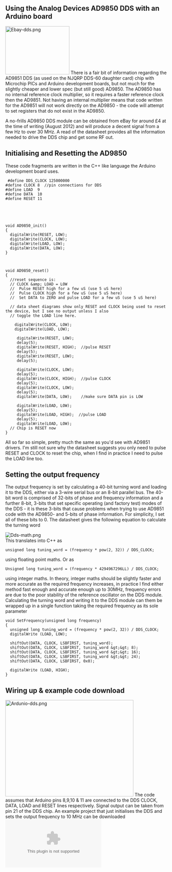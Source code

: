 == Using the Analog Devices AD9850 DDS with an Arduino board  ==

[[Image:Ebay-dds.png|thumb|right|200x150px]] There is a fair bit of information regarding the AD9851 DDS (as used on the NJQRP DDS-60 daughter card) chip with Microchip PICs and Arduino development boards, but not much for the slightly cheaper and lower spec (but still good) AD9850. The AD9850 has no internal reference clock multiplier, so it requires a faster reference clock then the AD9851. Not having an internal multiplier means that code written for the AD9851 will not work directly on the AD9850 - the code will attempt to set registers that do not exist in the AD9850. 

A no-frills AD9850 DDS module can be obtained from eBay for around £4 at the time of writing (August 2012) and will produce a decent signal from a few Hz to over 30 MHz. A read of the datasheet provides all the information needed to drive the DDS chip and get some RF out. 

== Initialising and Resetting the AD9850  ==

These code fragments are written in the C++ like language the Arduino development board uses. 
<pre> #define DDS_CLOCK 125000000
#define CLOCK 8  //pin connections for DDS
#define LOAD  9 
#define DATA  10
#define RESET 11





void AD9850_init()
{
  digitalWrite(RESET, LOW);
  digitalWrite(CLOCK, LOW);
  digitalWrite(LOAD, LOW);
  digitalWrite(DATA, LOW);
}



void AD9850_reset()
{
  //reset sequence is:
  // CLOCK &amp; LOAD = LOW
  //  Pulse RESET high for a few uS (use 5 uS here)
  //  Pulse CLOCK high for a few uS (use 5 uS here)
  //  Set DATA to ZERO and pulse LOAD for a few uS (use 5 uS here)
  
  // data sheet diagrams show only RESET and CLOCK being used to reset the device, but I see no output unless I also
  // toggle the LOAD line here.
  
    digitalWrite(CLOCK, LOW);
    digitalWrite(LOAD, LOW);
    
     digitalWrite(RESET, LOW);
     delay(5);
     digitalWrite(RESET, HIGH);  //pulse RESET
     delay(5);
     digitalWrite(RESET, LOW);
     delay(5);
     
     digitalWrite(CLOCK, LOW);
     delay(5);
     digitalWrite(CLOCK, HIGH);  //pulse CLOCK
     delay(5);
     digitalWrite(CLOCK, LOW);
     delay(5);
     digitalWrite(DATA, LOW);    //make sure DATA pin is LOW
     
     digitalWrite(LOAD, LOW);
     delay(5);
     digitalWrite(LOAD, HIGH);  //pulse LOAD
     delay(5);
     digitalWrite(LOAD, LOW);
  // Chip is RESET now
}


</pre> 
All so far so simple, pretty much the same as you'd see with AD9851 drivers. I'm still not sure why the datasheet suggests you only need to pulse RESET and CLOCK to reset the chip, when I find in practice I need to pulse the LOAD line too.<br> 

== Setting the output frequency  ==

The output frequency is set by calculating a 40-bit turning word and loading it to the DDS, either via a 3-wire serial bus or an 8-bit parallel bus. The 40-bit word is comprised of 32-bits of phase and frequency information and a further 8-bit, 3-bits that set specific operating (and factory test) modes of the DDS - it is these 3-bits that cause problems when trying to use AD9851 code with the AD9850- and 5-bits of phase information. For simplicity, I set all of these bits to 0. The datasheet gives the following equation to calculate the turning word 

[[Image:Dds-math.png|center]]<br> This translates into C++ as 
<pre>unsigned long tuning_word = (frequency * pow(2, 32)) / DDS_CLOCK;</pre> 
using floating point maths. Or as 
<pre>Unsigned long tuning_word = (frequency * 4294967296LL) / DDS_CLOCK;</pre> 
using integer maths. In theory, integer maths should be slightly faster and more accurate as the required frequency increases, in practice I find either method fast enough and accurate enough up to 30MHz, frequency errors are due to the poor stability of the reference oscillator on the DDS module. Calculating the turning word and writing it to the DDS module can them be wrapped up in a single function taking the required frequency as its sole parameter 
<pre>void SetFrequency(unsigned long frequency)
{
  unsigned long tuning_word = (frequency * pow(2, 32)) / DDS_CLOCK;
  digitalWrite (LOAD, LOW); 

  shiftOut(DATA, CLOCK, LSBFIRST, tuning_word);
  shiftOut(DATA, CLOCK, LSBFIRST, tuning_word &gt;&gt; 8);
  shiftOut(DATA, CLOCK, LSBFIRST, tuning_word &gt;&gt; 16);
  shiftOut(DATA, CLOCK, LSBFIRST, tuning_word &gt;&gt; 24);
  shiftOut(DATA, CLOCK, LSBFIRST, 0x0);
  
  digitalWrite (LOAD, HIGH); 
}
</pre> 
== Wiring up &amp; example code download  ==
[[Image:Ardunio-dds.png|border|right|400x300px]]
The code assumes that Arduino pins 8,9,10 &amp; 11 are connected to the DDS CLOCK, DATA, LOAD and RESET lines respectively. Signal output can be taken from pin 21 of the DDS chip.
An example project that just initialises the DDS and sets the output frequency to 10 MHz can be downloaded [[File:Dds_test-120823a.zip|here]]